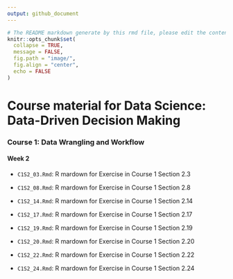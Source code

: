 ```yaml
---
output: github_document
---
```


```r
# The README markdown generate by this rmd file, please edit the content within this R markdown.
knitr::opts_chunk$set(
  collapse = TRUE,
  message = FALSE,
  fig.path = "image/",
  fig.align = "center",
  echo = FALSE
)
```

# Course material for Data Science: Data-Driven Decision Making

### Course 1: Data Wrangling and Workflow

#### Week 2

- `C1S2_03.Rmd`: R mardown for Exercise in Course 1 Section 2.3

- `C1S2_08.Rmd`: R mardown for Exercise in Course 1 Section 2.8

- `C1S2_14.Rmd`: R mardown for Exercise in Course 1 Section 2.14

- `C1S2_17.Rmd`: R mardown for Exercise in Course 1 Section 2.17

- `C1S2_19.Rmd`: R mardown for Exercise in Course 1 Section 2.19

- `C1S2_20.Rmd`: R mardown for Exercise in Course 1 Section 2.20

- `C1S2_22.Rmd`: R mardown for Exercise in Course 1 Section 2.22

- `C1S2_24.Rmd`: R mardown for Exercise in Course 1 Section 2.24
